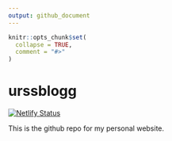 ```yaml
---
output: github_document
---
```


<!-- README.md is generated from README.Rmd. Please edit that file -->

```r
knitr::opts_chunk$set(
  collapse = TRUE,
  comment = "#>"
)
```
# urssblogg

[![Netlify Status](https://api.netlify.com/api/v1/badges/22eb021f-69fe-4422-9820-5fe2a57d5a58/deploy-status)](https://app.netlify.com/sites/urssblogg/deploys)
<!-- badges: start -->
<!-- badges: end -->

This is the github repo for my personal website.
